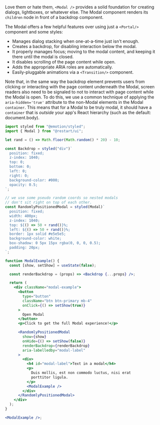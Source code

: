 Love them or hate them, `<Modal />` provides a solid foundation for creating dialogs, lightboxes, or whatever else.
The Modal component renders its `children` node in front of a backdrop component.

The Modal offers a few helpful features over using just a `<Portal/>` component and some styles:

- Manages dialog stacking when one-at-a-time just isn't enough.
- Creates a backdrop, for disabling interaction below the modal.
- It properly manages focus; moving to the modal content, and keeping it there until the modal is closed.
- It disables scrolling of the page content while open.
- Adds the appropriate ARIA roles are automatically.
- Easily-pluggable animations via a `<Transition/>` component.

Note that, in the same way the backdrop element prevents users from clicking or interacting
with the page content underneath the Modal, screen readers also need to be signaled to not to
interact with page content while the Modal is open. To do this, we use a common technique of applying
the `aria-hidden='true'` attribute to the non-Modal elements in the Modal `container`. This means that for
a Modal to be truly modal, it should have a `container` that is _outside_ your app's
React hierarchy (such as the default: document.body).

```jsx live renderAsComponent
import styled from "@emotion/styled";
import { Modal } from "@restart/ui";

let rand = () => Math.floor(Math.random() * 20) - 10;

const Backdrop = styled("div")`
  position: fixed;
  z-index: 1040;
  top: 0;
  bottom: 0;
  left: 0;
  right: 0;
  background-color: #000;
  opacity: 0.5;
`;

// we use some pseudo random coords so nested modals
// don't sit right on top of each other.
const RandomlyPositionedModal = styled(Modal)`
  position: fixed;
  width: 400px;
  z-index: 1040;
  top: ${() => 50 + rand()}%;
  left: ${() => 50 + rand()}%;
  border: 1px solid #e5e5e5;
  background-color: white;
  box-shadow: 0 5px 15px rgba(0, 0, 0, 0.5);
  padding: 20px;
`;

function ModalExample() {
  const [show, setShow] = useState(false);

  const renderBackdrop = (props) => <Backdrop {...props} />;

  return (
    <div className="modal-example">
      <button
        type="button"
        className="btn btn-primary mb-4"
        onClick={() => setShow(true)}
      >
        Open Modal
      </button>
      <p>Click to get the full Modal experience!</p>

      <RandomlyPositionedModal
        show={show}
        onHide={() => setShow(false)}
        renderBackdrop={renderBackdrop}
        aria-labelledby="modal-label"
      >
        <div>
          <h4 id="modal-label">Text in a modal</h4>
          <p>
            Duis mollis, est non commodo luctus, nisi erat
            porttitor ligula.
          </p>
          <ModalExample />
        </div>
      </RandomlyPositionedModal>
    </div>
  );
}

<ModalExample />;
```
